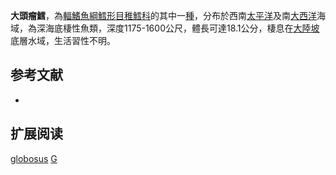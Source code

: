 {{Speciesbox
| name = 大頭瘤鱈
| status = NE
| status_system = iucn3.1
| trend = unknow
| genus = Guttigadus
| species = globosus
| authority = [[Paulin|Paulin]], 1936
| synonyms = *''Momonatira globosus'', Paulin, 1986
*''Momonatira paulini'', Trunov, 1989
}}
'''大頭瘤鱈'''，為[[輻鰭魚綱|輻鰭魚綱]][[鱈形目|鱈形目]][[稚鱈科|稚鱈科]]的其中一[[種|種]]，分布於西南[[太平洋|太平洋]]及南[[大西洋|大西洋]]海域，為深海底棲性魚類，深度1175-1600公尺，體長可達18.1公分，棲息在[[大陸坡|大陸坡]]底層水域，生活習性不明。

== 参考文献 ==
*{{FishBase_species|genus=Guttigadus|species=globosus|year=2016|month=1}}

== 扩展阅读 ==
{{refbegin}}
{{wikispecies-inline|Guttigadus globosus|大頭瘤鱈}}
{{refend}}
{{Taxonbar|from=Q2070732}}

[[Category:瘤鱈屬|globosus]]
[[Category:1986年描述的魚類|G]]


{{鱈形目小作品}}